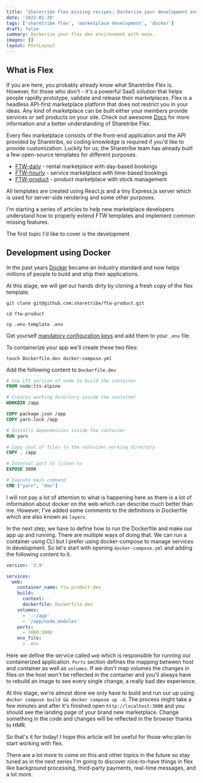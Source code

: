 ```yaml
---
title: 'Sharetribe Flex missing recipes: Dockerize your development environment'
date: '2022-01-20'
tags: ['sharetribe flex', 'marketplace development', 'docker']
draft: false
summary: Dockerize your flex dev environment with ease.
images: []
layout: PostLayout
---
```


## What is Flex

If you are here, you probably already know what Sharetribe Flex is.
However, for those who don't - it's a powerful SaaS solution that helps people rapidly prototype, validate and release their marketplaces.
Flex is a headless API-first marketplace platform that does not restrict you in your ideas. Any kind of marketplace can be built either your members provide services or sell products on your site.
Check out awesome [Docs](https://www.sharetribe.com/docs/) for more information and a better understanding of Sharetribe Flex.

Every flex marketplace consists of the front-end application and the API provided by Sharetribe, so coding knowledge is required if you'd like to provide customization.
Luckily for us, the Sharetribe team has already built a few open-source templates for different purposes.

- [FTW-daily](https://github.com/sharetribe/ftw-daily) - rental marketplace with day-based bookings
- [FTW-hourly](https://github.com/sharetribe/ftw-hourly) - service marketplace with time-based bookings
- [FTW-product](https://github.com/sharetribe/ftw-product) - product marketplace with stock management

All templates are created using React.js and a tiny Express.js server which is used for server-side rendering and some other purposes.

I'm starting a series of articles to help new marketplace developers understand how to properly extend FTW templates and implement common missing features.

The first topic I'd like to cover is the development

## Development using Docker

In the past years [Docker](https://docker.io) became an industry standard and now helps millions of people to build and ship their applications.

At this stage, we will get our hands dirty by cloning a fresh copy of the flex template.

`git clone git@github.com:sharetribe/ftw-product.git`

`cd ftw-product`

`cp .env-template .env`

Get yourself [mandatory configuration keys](https://www.sharetribe.com/docs/introduction/getting-started-with-ftw-daily/#mandatory-integrations) and add them to your `.env` file.

To containerize your app we'll create these two files:

`touch Dockerfile.dev docker-compose.yml`

Add the following content to `Dockerfile.dev`

```Dockerfile
# Use LTS version of node to build the container
FROM node:lts-alpine

# Creates working directory inside the container
WORKDIR /app

COPY package.json /app
COPY yarn.lock /app

# Installs dependencies inside the container
RUN yarn

# Copy rest of files to the container working directory
COPY . /app

# Internal port to listen to
EXPOSE 3000

# Execute main command
CMD ["yarn", "dev"]
```

I will not pay a lot of attention to what is happening here as there is a lot of information about docker on the web which can describe much better than me.
However, I've added some comments to the definitions in Dockerfile which are also known as `layers`.

In the next step, we have to define how to run the Dockerfile and make our app up and running. There are multiple ways of doing that.
We can run a container using CLI but I prefer using docker-compose to manage services in development.
So let's start with opening `docker-compose.yml` and adding the following content to it.

```yaml
version: '3.9'

services:
  web:
    container_name: ftw-product-dev
    build:
      context: .
      dockerfile: Dockerfile.dev
    volumes:
      - '.:/app'
      - '/app/node_modules'
    ports:
      - 3000:3000
    env_file:
      - .env
```

Here we define the service called `web` which is responsible for running our containerized application. `Ports` section defines the mapping between host and container as well as `volumes`.
If we don't map volumes the changes in files on the host won't be reflected in the container and you'll always have to rebuild an image to see every single change, a really bad dev experience.

At this stage, we're almost done we only have to build and run our up using `docker compose build && docker compose up -d`.
The process might take a few minutes and after it's finished open `http://localhost:3000` and you should see the landing page of your brand new marketplace.
Change something in the code and changes will be reflected in the browser thanks to HMR.

So that's it for today! I hope this article will be useful for those who plan to start working with flex.

There are a lot more to come on this and other topics in the future so stay tuned as in the next series I'm going to discover nice-to-have things in flex like background processing, third-party payments, real-time messages, and a lot more.
